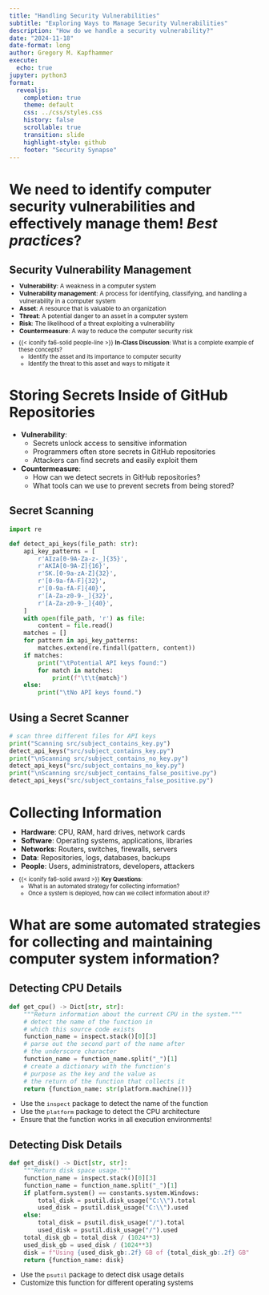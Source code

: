 ```yaml
---
title: "Handling Security Vulnerabilities"
subtitle: "Exploring Ways to Manage Security Vulnerabilities"
description: "How do we handle a security vulnerability?"
date: "2024-11-18"
date-format: long
author: Gregory M. Kapfhammer
execute:
  echo: true
jupyter: python3
format:
  revealjs:
    completion: true
    theme: default
    css: ../css/styles.css
    history: false
    scrollable: true
    transition: slide
    highlight-style: github
    footer: "Security Synapse"
---
```


# We need to identify computer security vulnerabilities and effectively manage them! *Best practices*?

## Security Vulnerability Management

::: {.incremental .fade style="margin-top: -0.45em; font-size: 0.85em;"}

- **Vulnerability**: A weakness in a computer system
- **Vulnerability management**: A process for identifying, classifying, and
handling a vulnerability in a computer system
- **Asset**: A resource that is valuable to an organization
- **Threat**: A potential danger to an asset in a computer system
- **Risk**: The likelihood of a threat exploiting a vulnerability
- **Countermeasure**: A way to reduce the computer security risk

:::

::: {.fragment .boxed-content .fade style="margin-top: -0.25em; font-size: 0.80em;"}

- {{< iconify fa6-solid people-line >}} **In-Class Discussion**: What is a
complete example of these concepts?
  - Identify the asset and its importance to computer security
  - Identify the threat to this asset and ways to mitigate it

:::

# Storing Secrets Inside of GitHub Repositories

::: {.fragment .callout-note icon=false title="Effective Secret Storage"}

- **Vulnerability**:
  - Secrets unlock access to sensitive information
  - Programmers often store secrets in GitHub repositories
  - Attackers can find secrets and easily exploit them
- **Countermeasure**:
  - How can we detect secrets in GitHub repositories?
  - What tools can we use to prevent secrets from being stored?

:::

## Secret Scanning

```python
import re

def detect_api_keys(file_path: str):
    api_key_patterns = [
        r'AIza[0-9A-Za-z-_]{35}',
        r'AKIA[0-9A-Z]{16}',
        r'SK.[0-9a-zA-Z]{32}',
        r'[0-9a-fA-F]{32}',
        r'[0-9a-fA-F]{40}',
        r'[A-Za-z0-9-_]{32}',
        r'[A-Za-z0-9-_]{40}',
    ]
    with open(file_path, 'r') as file:
        content = file.read()
    matches = []
    for pattern in api_key_patterns:
        matches.extend(re.findall(pattern, content))
    if matches:
        print("\tPotential API keys found:")
        for match in matches:
            print(f"\t\t{match}")
    else:
        print("\tNo API keys found.")
```

## Using a Secret Scanner

```python
# scan three different files for API keys
print("Scanning src/subject_contains_key.py")
detect_api_keys("src/subject_contains_key.py")
print("\nScanning src/subject_contains_no_key.py")
detect_api_keys("src/subject_contains_no_key.py")
print("\nScanning src/subject_contains_false_positive.py")
detect_api_keys("src/subject_contains_false_positive.py")
```

# Collecting Information

::: {.fragment .fade style="margin-top: -0.45em; font-size: 1.00em;"}

- **Hardware**: CPU, RAM, hard drives, network cards
- **Software**: Operating systems, applications, libraries
- **Networks**: Routers, switches, firewalls, servers
- **Data**: Repositories, logs, databases, backups
- **People**: Users, administrators, developers, attackers

:::

::: {.fragment .boxed-content .fade style="margin-top: -0.25em; font-size: 0.80em;"}

- {{< iconify fa6-solid award >}} **Key Questions**:
  - What is an automated strategy for collecting information?
  - Once a system is deployed, how can we collect information about it?

:::

# What are some automated strategies for collecting and maintaining computer system information?

## Detecting CPU Details

```python
def get_cpu() -> Dict[str, str]:
    """Return information about the current CPU in the system."""
    # detect the name of the function in
    # which this source code exists
    function_name = inspect.stack()[0][3]
    # parse out the second part of the name after
    # the underscore character
    function_name = function_name.split("_")[1]
    # create a dictionary with the function's
    # purpose as the key and the value as
    # the return of the function that collects it
    return {function_name: str(platform.machine())}
```

::: {.fragment .fade style="margin-top: 0.5em; font-size: 0.95em;"}

- Use the `inspect` package to detect the name of the function
- Use the `platform` package to detect the CPU architecture
- Ensure that the function works in all execution environments!

:::

## Detecting Disk Details

```python
def get_disk() -> Dict[str, str]:
    """Return disk space usage."""
    function_name = inspect.stack()[0][3]
    function_name = function_name.split("_")[1]
    if platform.system() == constants.system.Windows:
        total_disk = psutil.disk_usage("C:\\").total
        used_disk = psutil.disk_usage("C:\\").used
    else:
        total_disk = psutil.disk_usage("/").total
        used_disk = psutil.disk_usage("/").used
    total_disk_gb = total_disk / (1024**3)
    used_disk_gb = used_disk / (1024**3)
    disk = f"Using {used_disk_gb:.2f} GB of {total_disk_gb:.2f} GB"
    return {function_name: disk}
```

::: {.fragment .fade style="margin-top: 0.5em; font-size: 0.95em;"}

- Use the `psutil` package to detect disk usage details
- Customize this function for different operating systems

:::
